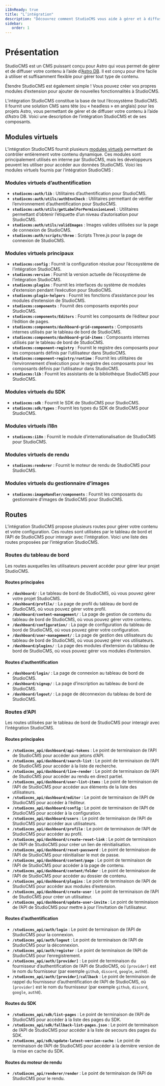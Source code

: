 ```yaml
---
i18nReady: true
title: "L’intégration"
description: "Découvrez comment StudioCMS vous aide à gérer et à diffuser votre contenu en explorant une présentation complète de ses composants fondamentaux."
sidebar:
   order: 1
---
```


# Présentation

StudioCMS est un CMS puissant conçu pour Astro qui vous permet de gérer et de diffuser votre contenu à l’aide d’[Astro DB](https://docs.astro.build/fr/guides/astro-db/). Il est conçu pour être facile à utiliser et suffisamment flexible pour gérer tout type de contenu.

Étendre StudioCMS est également simple ! Vous pouvez créer vos propres modules d’extension pour ajouter de nouvelles fonctionnalités à StudioCMS.

L’intégration StudioCMS constitue la base de tout l’écosystème StudioCMS. Il fournit une solution CMS sans tête (ou « headless » en anglais) pour les projets Astro, vous permettant de gérer et de diffuser votre contenu à l’aide d’Astro DB. Voici une description de l’intégration StudioCMS et de ses composants.

## Modules virtuels

L’intégration StudioCMS fournit plusieurs [modules virtuels](https://vite.dev/guide/api-plugin#virtual-modules-convention) permettant de contrôler entièrement votre contenu dynamique. Ces modules sont principalement utilisés en interne par StudioCMS, mais les développeurs peuvent les utiliser pour accéder aux données StudioCMS. Voici les modules virtuels fournis par l’intégration StudioCMS :

### Modules virtuels d’authentification

- **`studiocms:auth/lib`** : Utilitaires d’authentification pour StudioCMS.
- **`studiocms:auth/utils/authEnvCheck`** : Utilitaires permettant de vérifier l’environnement d’authentification pour StudioCMS.
- **`studiocms:auth/utils/getLabelForPermissionLevel`** : Utilitaires permettant d’obtenir l’étiquette d’un niveau d’autorisation pour StudioCMS.
- **`studiocms:auth/utils/validImages`** : Images valides utilisées sur la page de connexion de StudioCMS.
- **`studiocms:auth/scripts/three`** : Scripts Three.js pour la page de connexion de StudioCMS.

### Modules virtuels principaux

- **`studiocms:config`** : Fournit la configuration résolue pour l’écosystème de l’intégration StudioCMS.
- **`studiocms:version`** : Fournit la version actuelle de l’écosystème de l’intégration StudioCMS.
- **`studiocms:plugins`** : Fournit les interfaces du système de modules d’extension pendant l’exécution pour StudioCMS.
- **`studiocms:plugin-helpers`** : Fournit les fonctions d’assistance pour les modules d’extension de StudioCMS.
- **`studiocms:components`** : Fournit des composants exportés pour StudioCMS.
- **`studiocms:components/Editors`** : Fournit les composants de l’éditeur pour l’édition de pages.
- **`studiocms:components/dashboard-grid-components`** : Composants internes utilisés par le tableau de bord de StudioCMS.
- **`studiocms:components/dashboard-grid-items`** : Composants internes utilisés par le tableau de bord de StudioCMS.
- **`studiocms:component-registry`** : Fournit le registre des composants pour les composants définis par l’utilisateur dans StudioCMS.
- **`studiocms:component-registry/runtime`** : Fournit les utilitaires de l’environnement d’exécution pour le registre des composants pour les composants définis par l’utilisateur dans StudioCMS.
- **`studiocms:lib`** : Fournit les assistants de la bibliothèque StudioCMS pour StudioCMS.

### Modules virtuels du SDK

- **`studiocms:sdk`** : Fournit le SDK de StudioCMS pour StudioCMS.
- **`studiocms:sdk/types`** : Fournit les types du SDK de StudioCMS pour StudioCMS.

### Modules virtuels i18n

- **`studiocms:i18n`** : Fournit le module d’internationalisation de StudioCMS pour StudioCMS.

### Modules virtuels de rendu

- **`studiocms:renderer`** : Fournit le moteur de rendu de StudioCMS pour StudioCMS.

### Modules virtuels du gestionnaire d’images

- **`studiocms:imageHandler/components`** : Fournit les composants du gestionnaire d’images de StudioCMS pour StudioCMS.

## Routes

L’intégration StudioCMS propose plusieurs routes pour gérer votre contenu et votre configuration. Ces routes sont utilisées par le tableau de bord et l’API de StudioCMS pour interagir avec l’intégration. Voici une liste des routes proposées par l’intégration StudioCMS.

### Routes du tableau de bord

Les routes auxquelles les utilisateurs peuvent accéder pour gérer leur projet StudioCMS.

#### Routes principales

- **`/dashboard/`** : Le tableau de bord de StudioCMS, où vous pouvez gérer votre projet StudioCMS.
- **`/dashboard/profile/`** : La page de profil du tableau de bord de StudioCMS, où vous pouvez gérer votre profil.
- **`/dashboard/content-management/`** : La page de gestion de contenu du tableau de bord de StudioCMS, où vous pouvez gérer votre contenu.
- **`/dashboard/configuration/`** : La page de configuration du tableau de bord de StudioCMS, où vous pouvez gérer votre configuration.
- **`/dashboard/user-management/`** : La page de gestion des utilisateurs du tableau de bord de StudioCMS, où vous pouvez gérer vos utilisateurs.
- **`/dashboard/plugins/`** : La page des modules d’extension du tableau de bord de StudioCMS, où vous pouvez gérer vos modules d’extension.

#### Routes d’authentification

- **`/dashboard/login/`** : La page de connexion au tableau de bord de StudioCMS.
- **`/dashboard/signup/`** : La page d’inscription au tableau de bord de StudioCMS.
- **`/dashboard/logout/`** : La page de déconnexion du tableau de bord de StudioCMS.

### Routes d’API

Les routes utilisées par le tableau de bord de StudioCMS pour interagir avec l’intégration StudioCMS.

#### Routes principales

- **`/studiocms_api/dashboard/api-tokens`** : Le point de terminaison de l’API de StudioCMS pour accéder aux jetons d’API.
- **`/studiocms_api/dashboard/search-list`** : Le point de terminaison de l’API de StudioCMS pour accéder à la liste de recherche.
- **`/studiocms_api/dashboard/live-render`** : Le point de terminaison de l’API de StudioCMS pour accéder au rendu en direct partiel.
- **`/studiocms_api/dashboard/user-list-items`** : Le point de terminaison de l’API de StudioCMS pour accéder aux éléments de la liste des utilisateurs.
- **`/studiocms_api/dashboard/editor`** : Le point de terminaison de l’API de StudioCMS pour accéder à l’éditeur.
- **`/studiocms_api/dashboard/config`** : Le point de terminaison de l’API de StudioCMS pour accéder à la configuration.
- **`/studiocms_api/dashboard/users`** : Le point de terminaison de l’API de StudioCMS pour accéder aux utilisateurs.
- **`/studiocms_api/dashboard/profile`** : Le point de terminaison de l’API de StudioCMS pour accéder au profil.
- **`/studiocms_api/dashboard/create-reset-link`** : Le point de terminaison de l’API de StudioCMS pour créer un lien de réinitialisation.
- **`/studiocms_api/dashboard/reset-password`** : Le point de terminaison de l’API de StudioCMS pour réinitialiser le mot de passe.
- **`/studiocms_api/dashboard/content/page`** : Le point de terminaison de l’API de StudioCMS pour accéder à la page de contenu.
- **`/studiocms_api/dashboard/content/folder`** : Le point de terminaison de l’API de StudioCMS pour accéder au dossier de contenu.
- **`/studiocms_api/dashboard/plugins`** : Le point de terminaison de l’API de StudioCMS pour accéder aux modules d’extension.
- **`/studiocms_api/dashboard/create-user`** : Le point de terminaison de l’API de StudioCMS pour créer un utilisateur.
- **`/studiocms_api/dashboard/update-user-invite`** : Le point de terminaison de l’API de StudioCMS pour mettre à jour l’invitation de l’utilisateur.

#### Routes d’authentification

- **`/studiocms_api/auth/login`** : Le point de terminaison de l’API de StudioCMS pour la connexion.
- **`/studiocms_api/auth/logout`** : Le point de terminaison de l’API de StudioCMS pour la déconnexion.
- **`/studiocms_api/auth/register`** : Le point de terminaison de l’API de StudioCMS pour l’enregistrement.
- **`/studiocms_api/auth/[provider]`** : Le point de terminaison du fournisseur d’authentification de l’API de StudioCMS, où `[provider]` est le nom du fournisseur (par exemple `github`, `discord`, `google`, `auth0`).
- **`/studiocms_api/auth/[provider]/callback`** : Le point de terminaison de rappel du fournisseur d’authentification de l’API de StudioCMS, où `[provider]` est le nom du fournisseur (par exemple `github`, `discord`, `google`, `auth0`).

#### Routes du SDK

- **`/studiocms_api/sdk/list-pages`** : Le point de terminaison de l’API de StudioCMS pour accéder à la liste des pages du SDK.
- **`/studiocms_api/sdk/fallback-list-pages.json`** : Le point de terminaison de l’API de StudioCMS pour accéder à la liste de secours des pages du SDK.
- **`/studiocms_api/sdk/update-latest-version-cache`** : Le point de terminaison de l’API de StudioCMS pour accéder à la dernière version de la mise en cache du SDK.

#### Routes du moteur de rendu

- **`/studiocms_api/renderer/render`** : Le point de terminaison de l’API de StudioCMS pour le rendu.
